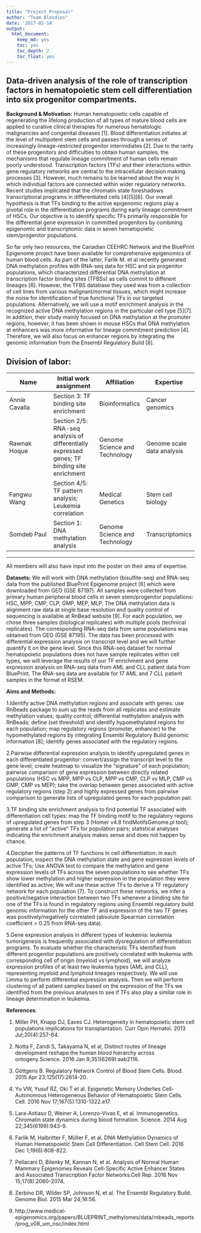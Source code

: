 ```yaml
---
title: "Project Proposal"
author: "Team Bloodies"
date: '2017-02-14'
output: 
  html_document:
    keep_md: yes
    toc: yes
    toc_depth: 2
    toc_float: yes
---
```

## Data-driven analysis of the role of transcription factors in hematopoietic stem cell differentiation into six progenitor compartments.

**Background & Motivation:** 
Human hematopoietic cells capable of regenerating the lifelong production of all types of mature blood cells are applied to curative clinical therapies for numerous hematologic malignancies and congenital diseases [1]. Blood differentiation initiates at the level of multipotent stem cells and passes through a series of increasingly lineage-restricted progenitor intermidiates [2]. Due to the rarity of these progenitors and difficulties to obtain human samples, the mechanisms that regulate lineage commitment of human cells remain poorly understood. Transcription factors (TFs) and their interactions within gene regulatory networks are central to the intracellular decision making processes [3]. However, much remains to be learned about the way in which individual factors are connected within wider regulatory networks. Recent studies implicated that the chromatin state foreshadows transcriptional programs in differentiated cells [4][5][6]. Our overall hypothesis is that TFs binding to the active epigenomic regions play a pivotal role in the differentiation programs during early lineage commitment of HSCs. Our objective is to identify specific TFs primarily responsible for the differential gene expression in committed progenitors by combining epigenomic and transcriptomic data in seven hematopoietic stem/progenitor populations.  

So far only two resources, the Canadian CEEHRC Network and the BluePrint Epigenome project have been available for comprehensive epigenomics of human blood cells. As part of the latter, Farlik M. et al recently generated DNA methylation profiles with RNA-seq data for HSC and six progenitor populations, which characterized differential DNA methylation at transcription factor binding sites (TFBSs) as cells commit to different lineages [6]. However, the TFBS database they used was from a collection of cell lines from various malignant/normal tissues, which might increase the noise for identification of true functional TFs in our targeted populations. Alternatively, we will use a motif enrichment analysis in the recognized active DNA methylation regions in the particular cell type [5][7]. In addition, their study mainly focused on DNA methylation at the promoter regions, however, it has been shown in mouse HSCs that DNA methylation at enhancers was more informative for lineage commitment prediction [4]. Therefore, we will also focus on enhancer regions by integrating the genomic information from the Ensembl Regulatory Build [8].

**Division of labor:**
---
| Name | Initial work assignment | Affiliation | Expertise |
| ------------- | ------------- | ------------- | ------------- |
| Annie Cavalla | Section 3: TF binding site enrichment | Bioinformatics | Cancer genomics |
| Rawnak Hoque  | Section 2/5: RNA-seq analysis of differentially expressed genes; TF binding site enrichment | Genome Science and Technology | Genome scale data analysis
| Fangwu Wang | Section 4/5: TF pattern analysis; Leukemia correlation | Medical Genetics | Stem cell biology
| Somdeb Paul  | Section 1: DNA methylation analysis | Genome Science and Technology | Transcriptomics |
---
All members will also have input into the poster on their area of expertise.


**Datasets:**
We will work with DNA methylation (bisulfite-seq) and RNA-seq data from the published BluePrint Epigenome project [6] which were downloaded from GEO (GSE 87197). All samples were collected from primary human peripheral blood cells in seven stem/progenitor populations: HSC, MPP, CMP, CLP, GMP, MEP, MLP. The DNA methylation data is alignment raw data at single base resolution and quality control of sequencing is available at RnBead website [9]. For each population, we chose three samples (biological replicates) with multiple pools (technical replicates). The corresponding RNA-seq data from same populations was obtained from GEO (GSE 87195). The data has been processed with differential expression analysis on transcript level and we will further quantify it on the gene level.
Since this RNA-seq dataset for normal hematopoietic populations does not have sample replicates within cell types, we will leverage the results of our TF enrichment and gene expression analysis on RNA-seq data from AML and CLL patient data from BluePrint. The RNA-seq data are available for 17 AML and 7 CLL patient samples in the format of RSEM. 

**Aims and Methods:**

1.Identify active DNA methylation regions and associate with genes: use RnBeads package to sum up the reads from all replicates and estimate methylation values; quality control; differential methylation analysis with RnBeads; define (set threshold) and identify hypomethylated regions for each population; map regulatory regions (promoter, enhancer) to the hypomethylated regions by integrating Ensembl Regulatory Build genomic information [8]; identify genes associated with the regulatory regions.

2.Pairwise differential expression analysis to identify upregulated genes in each differentiated progenitor: convert/assign the transcript level to the gene level; create heatmap to visualize the “signature” of each population; pairwise comparison of gene expression between directly related populations (HSC vs MPP, MPP vs CLP, MPP vs CMP, CLP vs MLP, CMP vs GMP, CMP vs MEP); take the overlap between genes associated with active regulatory regions (step 2) and highly expressed genes from pairwise comparison to generate lists of upregulated genes for each population pair. 

3.TF binding site enrichment analysis to find potential TF associated with differentiation cell types: map the TF binding motif to the regulatory regions of upregulated genes from step 3 (Homer v4.8 findMotifsGenome.pl tool); generate a list of “active” TFs for population pairs; statistical analyses indicating the enrichment analysis makes sense and does not happen by chance.

4.Decipher the patterns of TF functions in cell differentiation: in each population, inspect the DNA methylation state and gene expression levels of active TFs; Use ANOVA test to compare the methylation and gene expression levels of TFs across the seven populations to see whether TFs show lower methylation and higher expression in the population they were identified as active; We will use these active TFs to derive a TF regulatory network for each population [7]. To construct these networks, we infer a positive/negative interaction between two TFs whenever a binding site for one of the TFs is found in regulatory regions using Ensembl regulatory build genomic information for the other TF and expression of the two TF genes was positively/negatively correlated (absolute Spearman correlation coefficient > 0.25 from RNA-seq data). 

5.Gene expression analysis in different types of leukemia: leukemia tumorigenesis is frequently associated with dysregulation of differentiation programs. To evaluate whether the characteristic TFs identified from different progenitor populations are positively correlated with leukemia with corresponding cell of origin (myeloid vs lymphoid), we will analyze expression profiles of at least two leukemia types (AML and CLL), representing myeloid and lymphoid lineages respectively. We will use Limma to perform differential expression analysis. Then we will perform clustering of all patient samples based on the expression of the TFs we identified from the previous analyses to see if TFs also play a similar role in lineage determination in leukemia.


**References**:

1. Miller PH, Knapp DJ, Eaves CJ. Heterogeneity in hematopoietic stem cell populations implications for transplantation. Curr Opin Hematol. 2013 Jul;20(4):257-64.  

2. Notta F, Zandi S, Takayama N, et al, Distinct routes of lineage development reshape the human blood hierarchy across ontogeny.Science. 2016 Jan 8;351(6269):aab2116.  

3. Göttgens B. Regulatory Network Control of Blood Stem Cells. Blood. 2015 Apr 23;125(17):2614-20.  

4. Yu VW, Yusuf RZ, Oki T et al. Epigenetic Memory Underlies Cell-Autonomous Heterogeneous Behavior of Hematopoietic Stem Cells. Cell. 2016 Nov 17;167(5):1310-1322.e17.  

5. Lara-Astiaso D, Weiner A, Lorenzo-Vivas E, et al. Immunogenetics. Chromatin state dynamics during blood formation. Science. 2014 Aug 22;345(6199):943-9.  

6. Farlik M, Halbritter F, Müller F, et al. DNA Methylation Dynamics of Human Hematopoietic Stem Cell Differentiation. Cell Stem Cell. 2016 Dec 1;19(6):808-822.  

7. Pellacani D, Bilenky M, Kannan N, et al. Analysis of Normal Human Mammary Epigenomes Reveals Cell-Specific Active Enhancer States and Associated Transcription Factor Networks.Cell Rep. 2016 Nov 15;17(8):2060-2074.  

8. Zerbino DR, Wilder SP, Johnson N, et al. The Ensembl Regulatory Build. Genome Biol. 2015 Mar 24;16:56.   
9. http://www.medical-epigenomics.org/papers/BLUEPRINT_methylomes/data/rnbeads_reports/prog_v08_um_nsc/index.html

